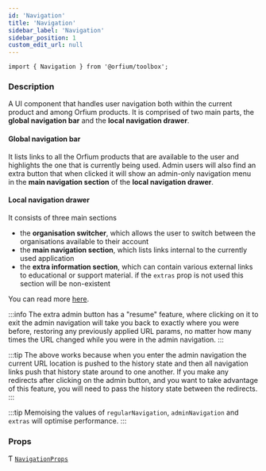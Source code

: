 ```yaml
---
id: 'Navigation'
title: 'Navigation'
sidebar_label: 'Navigation'
sidebar_position: 1
custom_edit_url: null
---
```



`import { Navigation } from '@orfium/toolbox';`

### Description

A UI component that handles user navigation both within the current product and among Orfium products. It is comprised of
two main parts, the **global navigation bar** and the **local navigation drawer**.

#### Global navigation bar

It lists links to all the Orfium products that are available to the user and highlights the one
that is currently being used. Admin users will also find an extra button that when clicked it will show an admin-only
navigation menu in the **main navigation section** of the **local navigation drawer**.

#### Local navigation drawer

It consists of three main sections
* the **organisation switcher**, which allows the user to switch between the organisations
available to their account
* the **main navigation section**, which lists links internal to the currently used application
* the **extra information section**, which can contain various external links to educational or support material. if the
`extras` prop is not used this section will be non-existent

You can read more [here](/docs/modules/UI/Navigation%20Component).

:::info
The extra admin button has a "resume" feature, where clicking on it to exit the admin navigation will take you back to exactly
where you were before, restoring any previously applied URL params, no matter how many times the URL changed while you were in the
admin navigation.
:::

:::tip
The above works because when you enter the admin navigation the current URL location is pushed to the history state and then all
navigation links push that history state around to one another.
If you make any redirects after clicking on the admin button, and you want to take advantage of this feature, you will
need to pass the history state between the redirects.
:::

:::tip
Memoising the values of `regularNavigation`, `adminNavigation` and `extras` will optimise performance.
:::

### Props

Ƭ [`NavigationProps`](../types/NavigationProps)

<Type />
